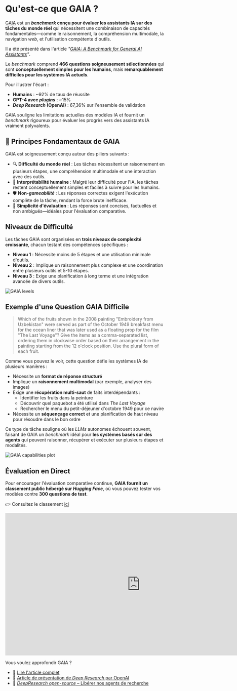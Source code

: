 # Qu'est-ce que GAIA ?

[GAIA](https://huggingface.co/papers/2311.12983) est un ***benchmark* conçu pour évaluer les assistants IA sur des tâches du monde réel** qui nécessitent une combinaison de capacités fondamentales—comme le raisonnement, la compréhension multimodale, la navigation *web*, et l'utilisation compétente d'outils.

Il a été présenté dans l'article _"[GAIA: A *Benchmark* for *General* AI *Assistants*](https://huggingface.co/papers/2311.12983)"_.

Le *benchmark* comprend **466 questions soigneusement sélectionnées** qui sont **conceptuellement simples pour les humains**, mais **remarquablement difficiles pour les systèmes IA actuels**. 

Pour illustrer l'écart :
- **Humains** : ~92% de taux de réussite  
- **GPT-4 avec *plugins*** : ~15%  
- ***Deep Research* (OpenAI)** : 67,36% sur l'ensemble de validation

GAIA souligne les limitations actuelles des modèles IA et fournit un *benchmark* rigoureux pour évaluer les progrès vers des assistants IA vraiment polyvalents.

## 🌱 Principes Fondamentaux de GAIA

GAIA est soigneusement conçu autour des piliers suivants :

- 🔍 **Difficulté du monde réel** : Les tâches nécessitent un raisonnement en plusieurs étapes, une compréhension multimodale et une interaction avec des outils.
- 🧾 **Interprétabilité humaine** : Malgré leur difficulté pour l'IA, les tâches restent conceptuellement simples et faciles à suivre pour les humains.
- 🛡️ **Non-*gameabilité*** : Les réponses correctes exigent l'exécution complète de la tâche, rendant la force brute inefficace.
- 🧰 **Simplicité d'évaluation** : Les réponses sont concises, factuelles et non ambiguës—idéales pour l'évaluation comparative.

## Niveaux de Difficulté

Les tâches GAIA sont organisées en **trois niveaux de complexité croissante**, chacun testant des compétences spécifiques :

- **Niveau 1** : Nécessite moins de 5 étapes et une utilisation minimale d'outils.
- **Niveau 2** : Implique un raisonnement plus complexe et une coordination entre plusieurs outils et 5-10 étapes.
- **Niveau 3** : Exige une planification à long terme et une intégration avancée de divers outils.

![GAIA levels](https://huggingface.co/datasets/agents-course/course-images/resolve/main/en/unit4/gaia_levels.png)

## Exemple d'une Question GAIA Difficile

> Which of the fruits shown in the 2008 painting "Embroidery from Uzbekistan" were served as part of the October 1949 breakfast menu for the ocean liner that was later used as a floating prop for the film "The Last Voyage"? Give the items as a comma-separated list, ordering them in clockwise order based on their arrangement in the painting starting from the 12 o'clock position. Use the plural form of each fruit.

Comme vous pouvez le voir, cette question défie les systèmes IA de plusieurs manières :

- Nécessite un **format de réponse structuré**
- Implique un **raisonnement multimodal** (par exemple, analyser des images)
- Exige une **récupération multi-saut** de faits interdépendants :
  - Identifier les fruits dans la peinture
  - Découvrir quel paquebot a été utilisé dans *The Last Voyage*
  - Rechercher le menu du petit-déjeuner d'octobre 1949 pour ce navire
- Nécessite un **séquençage correct** et une planification de haut niveau pour résoudre dans le bon ordre

Ce type de tâche souligne où les *LLMs* autonomes échouent souvent, faisant de GAIA un *benchmark* idéal pour **les systèmes basés sur des agents** qui peuvent raisonner, récupérer et exécuter sur plusieurs étapes et modalités.

![GAIA capabilities plot](https://huggingface.co/datasets/agents-course/course-images/resolve/main/en/unit4/gaia_capabilities.png)

## Évaluation en Direct

Pour encourager l'évaluation comparative continue, **GAIA fournit un classement public hébergé sur *Hugging Face***, où vous pouvez tester vos modèles contre **300 questions de test**.

👉 Consultez le classement [ici](https://huggingface.co/spaces/gaia-benchmark/leaderboard)

<iframe
	src="https://gaia-benchmark-leaderboard.hf.space"
	frameborder="0"
	width="850"
	height="450"
></iframe>

Vous voulez approfondir GAIA ?

- 📄 [Lire l'article complet](https://huggingface.co/papers/2311.12983)
- 📄 [Article de présentation de *Deep Research* par OpenAI](https://openai.com/index/introducing-deep-research/)
- 📄 [*DeepResearch* *open-source* – Libérer nos agents de recherche](https://huggingface.co/blog/open-deep-research)